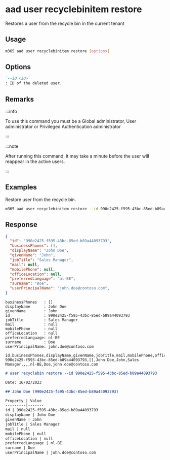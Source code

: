 
# aad user recyclebinitem restore

Restores a user from the recycle bin in the current tenant

## Usage

```sh
m365 aad user recyclebinitem restore [options]
```

## Options

```md definition-list
`--id <id>`
: ID of the deleted user.
```

<Global />

## Remarks

:::info

To use this command you must be a Global administrator, User administrator or Privileged Authentication administrator

:::

:::note

After running this command, it may take a minute before the user will reappear in the active users.

:::

## Examples

Restore user from the recycle bin.

```sh
m365 aad user recyclebinitem restore --id 990e2425-f595-43bc-85ed-b89a44093793
```

## Response

<Tabs>
  <TabItem value="JSON">

  ```json
  {
    "id": "990e2425-f595-43bc-85ed-b89a44093793",
    "businessPhones": [],
    "displayName": "John Doe",
    "givenName": "John",
    "jobTitle": "Sales Manager",
    "mail": null,
    "mobilePhone": null,
    "officeLocation": null,
    "preferredLanguage": "nl-BE",
    "surname": "Doe",
    "userPrincipalName": "john.doe@contoso.com",
  }
  ```

  </TabItem>
  <TabItem value="Text">

  ```text
  businessPhones   : []
  displayName      : John Doe
  givenName        : John
  id               : 990e2425-f595-43bc-85ed-b89a44093793
  jobTitle         : Sales Manager
  mail             : null
  mobilePhone      : null
  officeLocation   : null
  preferredLanguage: nl-BE
  surname          : Doe
  userPrincipalName: john.doe@contoso.com
  ```

  </TabItem>
  <TabItem value="CSV">

  ```csv
  id,businessPhones,displayName,givenName,jobTitle,mail,mobilePhone,officeLocation,preferredLanguage,surname,userPrincipalName
  990e2425-f595-43bc-85ed-b89a44093793,[],John Doe,John,Sales Manager,,,,nl-BE,Doe,john.doe@contoso.com
  ```

  </TabItem>
  <TabItem value="Markdown">

  ```md
  # user recyclebin restore --id 990e2425-f595-43bc-85ed-b89a44093793

  Date: 16/02/2023

  ## John Doe (990e2425-f595-43bc-85ed-b89a44093793)

  Property | Value
  ---------|-------
  id | 990e2425-f595-43bc-85ed-b89a44093793
  displayName | John Doe
  givenName | John
  jobTitle | Sales Manager
  mail | null
  mobilePhone | null
  officeLocation | null
  preferredLanguage | nl-BE
  surname | Doe
  userPrincipalName | john.doe@contoso.com
  ```

  </TabItem>
</Tabs>
